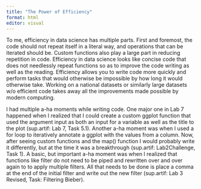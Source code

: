 ```yaml
---
title: "The Power of Efficiency"
format: html
editor: visual
---
```


To me, efficiency in data science has multiple parts. First and foremost, the code should not repeat itself in a literal way, and operations that can be iterated should be. Custom functions also play a large part in reducing repetition in code. Efficiency in data science looks like concise code that does not needlessly repeat functions so as to improve the code writing as well as the reading. Efficiency allows you to write code more quickly and perform tasks that would otherwise be impossible by how long it would otherwise take. Working on a national datasets or similarly large datasets w/o efficient code takes away all the improvements made possible by modern computing.

I had multiple a-ha moments while writing code. One major one in Lab 7 happened when I realized that I could create a custom ggplot function that used the argument input as both an input for a variable as well as the title to the plot (sup.artif: Lab 7, Task 5.1). Another a-ha moment was when I used a for loop to iteratively annotate a ggplot with the values from a column. Now, after seeing custom functions and the map() function I would probably write it differently, but at the time it was a breakthrough (sup.artif: Lab2Challenge, Task 1). A basic, but important a-ha moment was when I realized that functions like filter do not need to be piped and rewritten over and over again to to apply multiple filters. All that needs to be done is place a comma at the end of the initial filter and write out the new filter (sup.artif: Lab 3 Revised, Task: Filtering Bieber).
